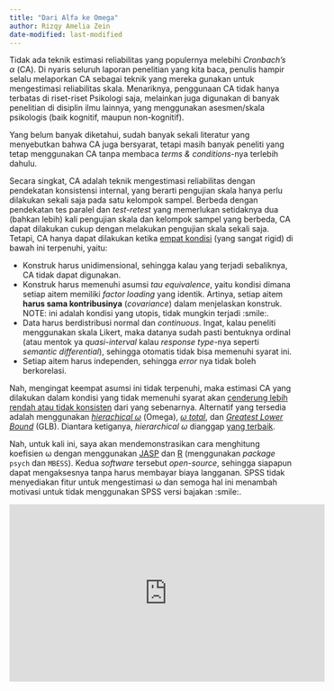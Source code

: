 ```yaml
---
title: "Dari Alfa ke Omega"
author: Rizqy Amelia Zein
date-modified: last-modified
---
```


Tidak ada teknik estimasi reliabilitas yang populernya melebihi *Cronbach's α* (CA). Di nyaris seluruh laporan penelitian yang kita baca, penulis hampir selalu melaporkan CA sebagai teknik yang mereka gunakan untuk mengestimasi reliabilitas skala. Menariknya, penggunaan CA tidak hanya terbatas di riset-riset Psikologi saja, melainkan juga digunakan di banyak penelitian di disiplin ilmu lainnya, yang menggunakan asesmen/skala psikologis (baik kognitif, maupun non-kognitif). 

Yang belum banyak diketahui, sudah banyak sekali literatur yang menyebutkan bahwa CA juga bersyarat, tetapi masih banyak peneliti yang tetap menggunakan CA tanpa membaca *terms & conditions*-nya terlebih dahulu. 

Secara singkat, CA adalah teknik mengestimasi reliabilitas dengan pendekatan konsistensi internal, yang berarti pengujian skala hanya perlu dilakukan sekali saja pada satu kelompok sampel. Berbeda dengan pendekatan tes paralel dan *test-retest* yang memerlukan setidaknya dua (bahkan lebih) kali pengujian skala dan kelompok sampel yang berbeda, CA dapat dilakukan cukup dengan melakukan pengujian skala sekali saja. Tetapi, CA hanya dapat dilakukan ketika [empat kondisi](https://doi.org/10.1037/met0000144) (yang sangat rigid) di bawah ini terpenuhi, yaitu:

* Konstruk harus unidimensional, sehingga kalau yang terjadi sebaliknya, CA tidak dapat digunakan.
* Konstruk harus memenuhi asumsi *tau equivalence*, yaitu kondisi dimana setiap aitem memiliki *factor loading* yang identik. Artinya, setiap aitem **harus sama kontribusinya** (*covariance*) dalam menjelaskan konstruk. NOTE: ini adalah kondisi yang utopis, tidak mungkin terjadi :smile:.
* Data harus berdistribusi normal dan *continuous*. Ingat, kalau peneliti menggunakan skala Likert, maka datanya sudah pasti bentuknya ordinal (atau mentok ya *quasi-interval* kalau *response type*-nya seperti *semantic differential*), sehingga otomatis tidak bisa memenuhi syarat ini.
* Setiap aitem harus independen, sehingga *error* nya tidak boleh berkorelasi.

Nah, mengingat keempat asumsi ini tidak terpenuhi, maka estimasi CA yang dilakukan dalam kondisi yang tidak memenuhi syarat akan [cenderung lebih rendah atau tidak konsisten](http://doi.wiley.com/10.1111/bjop.12046) dari yang sebenarnya. Alternatif yang tersedia adalah menggunakan [*hierachical ω*](https://pdfs.semanticscholar.org/f2e2/00613f941874d7ae3a1e880dad3d82503cc7.pdf) (Omega), [*ω total*](https://link.springer.com/article/10.1007/BF02289858), dan [*Greatest Lower Bound*](https://link.springer.com/article/10.1007/BF02289858) (GLB). Diantara ketiganya, *hierarchical ω* dianggap [yang terbaik](https://doi.org/10.1007/s11336-008-9102-z).

Nah, untuk kali ini, saya akan mendemonstrasikan cara menghitung koefisien ω dengan menggunakan [JASP](https://jasp-stats.org/download/) dan [R](https://cran.r-project.org/bin/windows/base/) (menggunakan *package* `psych` dan `MBESS`). Kedua *software* tersebut *open-source*, sehingga siapapun dapat mengaksesnya tanpa harus membayar biaya langganan. SPSS tidak menyediakan fitur untuk mengestimasi ω dan semoga hal ini menambah motivasi untuk tidak menggunakan SPSS versi bajakan :smile:.

:::{center}
<iframe width="560" height="315" src="https://www.youtube.com/embed/eoVSkJ8u7JQ" frameborder="0" allow="accelerometer; autoplay; encrypted-media; gyroscope; picture-in-picture" allowfullscreen></iframe>
:::